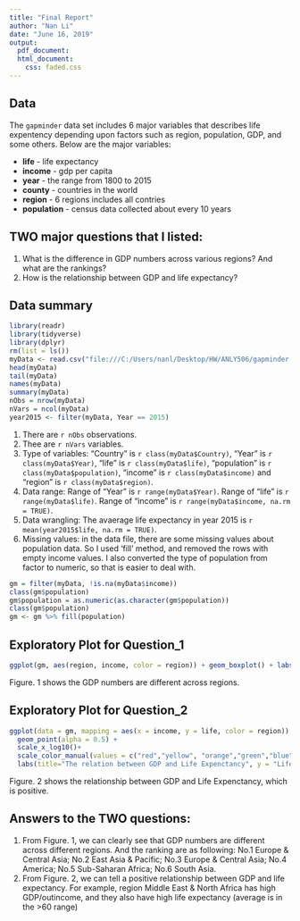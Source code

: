 ---
title: "Final Report"
author: "Nan Li"
date: "June 16, 2019"
output:
  pdf_document: 
  html_document:
    css: faded.css
---
## Data

The `gapminder` data set includes 6 major variables that describes life expentency depending upon factors such as region, population, GDP, and some others. Below are the major variables: 


* **life** - life expectancy
* **income** - gdp per capita
* **year** - the range from 1800 to 2015
* **county** - countries in the world
* **region** - 6 regions includes all contries
* **population** - census data collected about every 10 years

## TWO major questions that I listed:
1. What is the difference in GDP numbers across various regions? And what are the rankings? 
2. How is the relationship between GDP and life expectancy?

 
## Data summary
```{r, echo = FALSE, message=FALSE, results="hide", warning=FALSE}
library(readr)
library(tidyverse)
library(dplyr)
rm(list = ls())
myData <- read.csv("file:///C:/Users/nanl/Desktop/HW/ANLY506/gapminder.csv", header=TRUE)
head(myData)
tail(myData) 
names(myData)
summary(myData)
nObs = nrow(myData)
nVars = ncol(myData)
year2015 <- filter(myData, Year == 2015)
```

1. There are `r nObs` observations. 
2. Thee are `r nVars` variables. 
3. Type of variables: "Country" is `r class(myData$Country)`, "Year" is `r class(myData$Year)`, "life" is `r class(myData$life)`, "population" is `r class(myData$population)`, "income" is `r class(myData$income)` and "region" is `r class(myData$region)`.
4. Data range: Range of "Year" is `r range(myData$Year)`. Range of "life" is `r range(myData$life)`. Range of "income" is `r range(myData$income, na.rm = TRUE)`.
5. Data wrangling: The avaerage life expectancy in year 2015 is `r mean(year2015$life, na.rm = TRUE)`.
6. Missing values: in the data file, there are some missing values about population data. So I used 'fill' method, and removed the rows with empty income values. I also converted the type of population from factor to numeric, so that is easier to deal with. 

```{r, echo = FALSE, message=FALSE, results="hide", warning=FALSE}
gm = filter(myData, !is.na(myData$income))
class(gm$population)
gm$population = as.numeric(as.character(gm$population))
class(gm$population)
gm <- gm %>% fill(population)
```

## Exploratory Plot for Question_1
```{r, echo = FALSE, message=FALSE, results="hide", warning=FALSE}
ggplot(gm, aes(region, income, color = region)) + geom_boxplot() + labs(title="GDP Per Region", y = "GDP", x = "Region")
```

Figure. 1 shows the GDP numbers are different across regions. 

## Exploratory Plot for Question_2
```{r, echo = FALSE, message=FALSE, results="hide", warning=FALSE}
ggplot(data = gm, mapping = aes(x = income, y = life, color = region)) +
  geom_point(alpha = 0.5) +
  scale_x_log10()+
  scale_color_manual(values = c("red","yellow", "orange","green","blue","purple")) + 
  labs(title="The relation between GDP and Life Expenctancy", y = "Life Expectancy", x = "GDP")
```

Figure. 2 shows the relationship between GDP and Life Expenctancy, which is positive. 


## Answers to the TWO questions:
1. From Figure. 1, we can clearly see that GDP numbers are different across different regions. And the ranking are as following: No.1 Europe & Central Asia; No.2 East Asia & Pacific; No.3 Europe & Central Asia; No.4 America; No.5 Sub-Saharan Africa; No.6 South Asia.
2. From Figure. 2, we can tell a positive relationship between GDP and life expectancy. For example, region Middle East & North Africa has high GDP/outincome, and they also have high life expectancy (average is in the >60 range)

